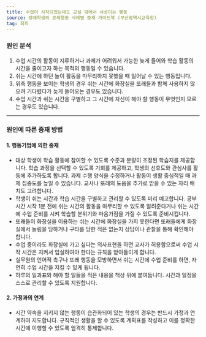 ```yaml
---
title: 수업이 시작되었는데도 교실 밖에서 서성이는 행동
source: 장애학생의 문제행동 사례별 중재 가이드북 (부산광역시교육청)
tag: 회피
---
```


### 원인 분석

1. 수업 시간의 활동이 지루하거나 과제가 어려워서 가능한 늦게 들어와 학습 활동의 시간을 줄이고자 하는 목적의 행동일 수 있습니다.
2. 쉬는 시간에 하던 놀이 활동을 마무리하지 못했을 때 일어날 수 있는 행동입니다.
3. 위축 행동을 보이는 학생의 경우 쉬는 시간에 화장실을 또래들과 함께 사용하지 않으려 기다렸다가 늦게 들어오는 경우도 있습니다.
4. 수업 시간과 쉬는 시간을 구별하고 그 시간에 자신이 해야 할 행동이 무엇인지 모르는 경우도 있습니다.

---

### 원인에 따른 중재 방법

#### 1. 행동기법에 의한 중재

- 대상 학생이 학습 활동에 참여할 수 있도록 수준과 분량이 조정된 학습지를 제공합니다. 학습 과정을 선택할 수 있도록 기회를 제공하고, 학생의 선호도와 관심사를 활동에 추가하도록 합니다. 과제 수행 양식을 수정하거나 활동이 생활 중심적일 때 과제 집중도를 높일 수 있습니다. 교사나 또래의 도움을 추가로 받을 수 있는 자리 배치도 고려합니다.
- 학생이 쉬는 시간과 학습 시간을 구별하고 관리할 수 있도록 미리 예고합니다. 공부 시간 시작 1분 전에 쉬는 시간의 활동을 마무리할 수 있도록 알려준다거나 쉬는 시간에 수업 준비를 시켜 학습할 분위기와 마음가짐을 가질 수 있도록 준비시킵니다.
- 또래들이 화장실을 이용하는 쉬는 시간에 화장실을 가지 못한다면 또래들에게 화장실에서 놀림을 당하거나 구타를 당한 적은 없는지 상담이나 관찰을 통해 확인해야 합니다.
- 수업 중이라도 화장실에 가고 싶다는 의사표현을 하면 교사가 허용함으로써 수업 시작 시간은 지켜서 입실하여야 한다는 규칙을 받아들이게 합니다.
- 실무원의 언어적 촉구나 또래 행동을 모방하면서 쉬는 시간에 수업 준비를 하면, 자연히 수업 시간을 지킬 수 있게 됩니다.
- 하루의 일과표와 해야 할 일들을 적은 내용을 책상 위에 붙여둡니다. 시간과 일정을 스스로 관리할 수 있도록 지원합니다.

#### 2. 가정과의 연계

- 시간 약속을 지키지 않는 행동이 습관화되어 있는 학생의 경우는 반드시 가정과 연계하여 지도합니다. 규칙적인 생활을 할 수 있도록 계획표를 작성하고 이를 정확한 시간에 이행할 수 있도록 엄격히 통제합니다.
